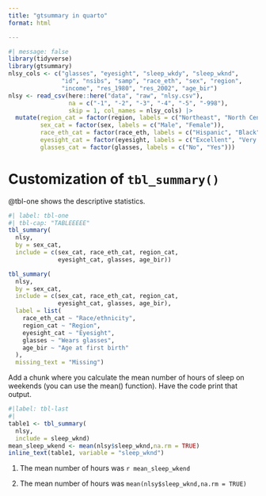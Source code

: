 ```yaml
---
title: "gtsummary in quarto"
format: html

---
```


```r
#| message: false
library(tidyverse)
library(gtsummary)
nlsy_cols <- c("glasses", "eyesight", "sleep_wkdy", "sleep_wknd", 
               "id", "nsibs", "samp", "race_eth", "sex", "region", 
               "income", "res_1980", "res_2002", "age_bir")
nlsy <- read_csv(here::here("data", "raw", "nlsy.csv"), 
                 na = c("-1", "-2", "-3", "-4", "-5", "-998"),
                 skip = 1, col_names = nlsy_cols) |> 
  mutate(region_cat = factor(region, labels = c("Northeast", "North Central", "South", "West")),
         sex_cat = factor(sex, labels = c("Male", "Female")),
         race_eth_cat = factor(race_eth, labels = c("Hispanic", "Black", "Non-Black, Non-Hispanic")),
         eyesight_cat = factor(eyesight, labels = c("Excellent", "Very good", "Good", "Fair", "Poor")),
         glasses_cat = factor(glasses, labels = c("No", "Yes"))) 
```

# Customization of `tbl_summary()`
@tbl-one shows the descriptive statistics.

```r
#| label: tbl-one
#| tbl-cap: "TABLEEEEE"
tbl_summary(
  nlsy,
  by = sex_cat,
  include = c(sex_cat, race_eth_cat, region_cat,
              eyesight_cat, glasses, age_bir))
```


```r
tbl_summary(
  nlsy,
  by = sex_cat,
  include = c(sex_cat, race_eth_cat, region_cat,
              eyesight_cat, glasses, age_bir),
  label = list(
    race_eth_cat ~ "Race/ethnicity",
    region_cat ~ "Region",
    eyesight_cat ~ "Eyesight",
    glasses ~ "Wears glasses",
    age_bir ~ "Age at first birth"
  ),
  missing_text = "Missing")
```

Add a chunk where you calculate the mean number of hours of sleep on weekends (you can use the mean() function). Have the code print that output.

```r
#|label: tbl-last
#|
table1 <- tbl_summary(
  nlsy,
  include = sleep_wknd)
mean_sleep_wkend <- mean(nlsy$sleep_wknd,na.rm = TRUE)
inline_text(table1, variable = "sleep_wknd")
```
1. The mean number of hours was `r mean_sleep_wkend`

2. The mean number of hours was `mean(nlsy$sleep_wknd,na.rm = TRUE)`
